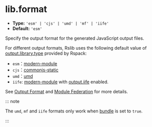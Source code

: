 # lib.format

- **Type:** `'esm' | 'cjs' | 'umd' | 'mf' | 'iife'`
- **Default:** `'esm'`

Specify the output format for the generated JavaScript output files.

For different output formats, Rslib uses the following default value of [output.library.type](https://rspack.dev/config/output#outputlibrarytype) provided by Rspack:

- `esm`：[modern-module](https://rspack.dev/config/output#type-modern-module)
- `cjs`：[commonjs-static](https://rspack.dev/config/output#type-commonjs-static)
- `umd`：[umd](https://rspack.dev/config/output#type-umd)
- `iife`: [modern-module](https://rspack.dev/config/output#type-modern-module) with [output.iife](https://rspack.dev/config/output#outputiife) enabled.

See [Output Format](/guide/basic/output-format) and [Module Federation](/guide/advanced/module-federation) for more details.

::: note

The `umd`, `mf` and `iife` formats only work when [bundle](/config/lib/bundle) is set to `true`.

:::
